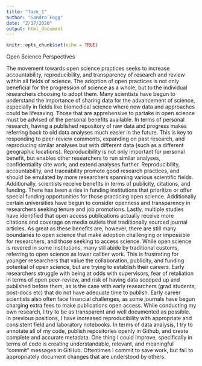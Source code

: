 ```yaml
---
title: "Task_1"
author: "Sandra Fogg"
date: "2/17/2020"
output: html_document
---
```


```r
knitr::opts_chunk$set(echo = TRUE)
```

Open Science Perspectives

The movement towards open science practices seeks to increase accountability, reproducibility, and transparency of research and review within all fields of science. The adoption of open practices is not only beneficial for the progression of science as a whole, but to the individual researchers choosing to adopt them.  Many scientists have begun to understand the importance of sharing data for the advancement of science, especially in fields like biomedical science where new data and approaches could be lifesaving. Those that are apprehensive to partake in open science must be advised of the personal benefits available. 
	In terms of personal research, having a published repository of raw data and progress makes referring back to old data analyses much easier in the future.  This is key to responding to peer-review comments, expanding on past research, and reproducing similar analyses but with different data (such as a different geographic locations).  Reproducibility is not only important for personal benefit, but enables other researchers to run similar analyses, confidentiality cite work, and extend analyses further. Reproducibility, accountability, and traceability promote good research practices, and should be emulated by more researchers spanning various scientific fields. 
	Additionally, scientists receive benefits in terms of publicity, citations, and funding. There has been a rise in funding institutions that prioritize or offer special funding opportunities for those practicing open science. Additionally certain universities have begun to consider openness and transparency in researchers seeking tenure and job promotions. Lastly, multiple studies have identified that open access publications actually receive more citations and coverage on media outlets that traditionally sourced journal articles. 
	As great as these benefits are, however, there are still many boundaries to open science that make adoption challenging or impossible for researchers, and those seeking to access science. While open science is revered in some institutions, many stil abide by traditional customs, referring to open science as lower caliber work. This is frustrating for younger researchers that value the collaboration, publicity, and funding potential of open science, but are trying to establish their careers. Early researchers struggle with being at odds with supervisors, fear of retaliation in terms of open peer-review, and risk of having data scooped up and published before them, as is the case with early researchers (grad students, post-docs etc) that do not have adequate time to publish. Early career scientists also often face financial challenges, as some journals have begun charging extra fees to make publications open access. 
	While conducting my own research, I try to be as transparent and well documented as possible. In previous positions, I have increased reproducibility with appropriate and consistent field and laboratory notebooks. In terms of data analysis, I try to annotate all of my code, publish repositories openly in Github, and create complete and accurate metadata.  One thing I could improve, specifically in terms of code is creating understandable, relevant, and meaningful “commit” messages in GitHub. Oftentimes I commit to save work, but fail to appropriately document changes that are understood by others. 
